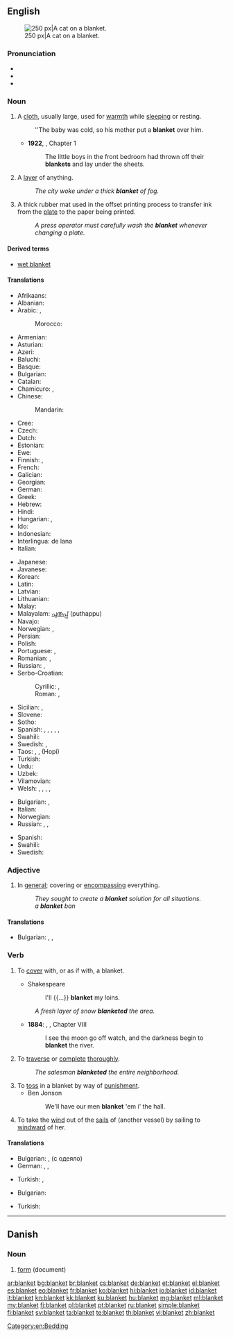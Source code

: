 ==English==
{{wikipedia|Blanket (disambiguation)}}
{{wikipedia}}
[[Image:2003-08-10 feather 04.JPG|thumb|right|250 px|A cat on a blanket.]]

===Pronunciation===
* {{audio|en-us-blanket.ogg|Audio (US)}}
* {{audio|En-uk-blanket.ogg|Audio (UK)}}
* {{rhymes|æŋkɪt}}

===Noun===
{{en-noun}}

# A [[cloth]], usually large, used for [[warmth]] while [[sleeping]] or resting.
#: ''The baby was cold, so his mother put a '''blanket''' over him.
#* '''1922''', {{w|Virginia Woolf}}, ''{{w|Jacob's Room}}'' Chapter 1
#*: The little boys in the front bedroom had thrown off their '''blankets''' and lay under the sheets.
# A [[layer]] of anything.
#: ''The city woke under a thick '''blanket''' of fog.''
# A thick rubber mat used in the offset printing process to transfer ink from the [[plate]] to the paper being printed.
#: ''A press operator must carefully wash the '''blanket''' whenever changing a plate.''

====Derived terms====
* [[wet blanket]]

====Translations====
{{trans-top|cloth}}
* Afrikaans: {{t-|af|kombers|xs=Afrikaans}}
* Albanian: {{t+|sq|batanije|xs=Albanian}}
* Arabic: {{t-|ar|لحاف|m|tr=liHaaf|sc=Arab}}, {{qualifier|plural:}} {{t-|ar|لحف|m|p|tr=luHf|sc=Arab}}
*: Morocco: {{tø|ary|بطانية|tr=baṭṭāniya|sc=Arab}}
* Armenian: {{t-|hy|վերմակ|tr=vermak}}
* Asturian: {{t|ast|manta|f}}
* Azeri: {{t+|az|yorğan|xs=Azeri}}
* Baluchi: {{tø|bal|کمبل}}
* Basque: {{t-|eu|manta|xs=Basque}}
* Bulgarian: {{t+|bg|одеяло|n}}
* Catalan: {{t+|ca|manta|f}}
* Chamicuro: {{tø|ccc|katana}}, {{tø|ccc|pestiklo}}
* Chinese:
*: Mandarin: {{t|zh|毯子|tr=tǎnzi|sc=Hani}}
* Cree: {{t-|cr|ᐊᑯᐦᑊ|tr=akohp|sc=Cans}}
* Czech: {{t-|cs|deka|f}}
* Dutch: {{t+|nl|deken|n}}
* Estonian: {{t|et|tekk}}
* Ewe: {{t|ee|kundru}}
* Finnish: {{t+|fi|peitto}}, {{t-|fi|viltti}}
* French: {{t+|fr|couverture|f}}
* Galician: {{t|gl|manta|f}}
* Georgian: {{t-|ka|საბანი|sc=Geor|xs=Georgian|tr=sabani}}
* German: {{t+|de|Decke|f}}
* Greek: {{t+|el|κουβέρτα|f|tr=kouverta}}
* Hebrew: {{t+|he|שמיכה|f|tr=smikha}}
* Hindi: {{t-|hi|कम्बल|m|tr=kambal|sc=Deva}}
* Hungarian: {{t+|hu|takaró}}, {{t+|hu|pokróc}}
* Ido: {{t+|io|kovrilo|xs=Ido}}
* Indonesian: {{t+|id|selimut|xs=Indonesian}}
* Interlingua: {{t|it|copertura}} de lana {{f}}
* Italian: {{t+|it|coperta|f}}
{{trans-mid}}
* Japanese: {{t-|ja|毛布|tr=[[もうふ]], mōfu|sc=Jpan}}
* Javanese: {{t|jv|kemul}}
* Korean: {{t+|ko|이불|tr=ibul|sc=Kore}}
* Latin: {{t-|la|lodix|f|alt=lōdix}}
* Latvian: {{t-|lv|sega|xs=Latvian}}
* Lithuanian: {{t-|lt|antklodė|xs=Lithuanian}}
* Malay: {{t-|ms|selimut}}
* Malayalam: [[പുതപ്പ്‌]] (puthappu)
* Navajo: {{tø|nv|beeldléí‎}}
* Norwegian: {{t+|no|dyne|m|f}}, {{t+|no|teppe|n}}
* Persian: {{t+|fa|پتو|tr=patu|sc=fa-Arab}}
* Polish: {{t+|pl|koc|n}}
* Portuguese: {{t+|pt|cobertor|m}}, {{t+|pt|manta|f}}
* Romanian: {{t-|ro|pătură|f}}, {{t-|ro|valtrap}}
* Russian: {{t+|ru|одеяло|n|tr=odejálo|sc=Cyrl}}, {{t+|ru|покрывало|n|tr=pokryválo|sc=Cyrl}}
* Serbo-Croatian:
*: Cyrillic: {{t|sh|ћебе|n|sc=Cyrl}}, {{t|sh|дека|f}}
*: Roman: {{t|sh|ćebe|n}}, {{t|sh|deka|f}}
* Sicilian: {{t|scn|cutra|f}}, {{t|scn|cupetta|f}}
* Slovene: {{t+|sl|odeja|f}}
* Sotho: {{t+|st|kobo|xs=Sotho}}
* Spanish: {{t|es|manta|f}} {{qualifier|Spain standard usage}}, {{t|es|cobija|f}} {{qualifier|Central America|Colombia|Mexico|Southern Spain|Venezuela}}, {{t|es|colcha|f}} {{qualifier|Cuba}}, {{t|es|frazada|f}} {{qualifier|Argentina|Bolivia|Chile|Peru|Uruguay}}, {{t|es|frisa|f}} {{qualifier|Dominican Republic|Puerto Rico}},
* Swahili: {{t+|sw|blanketi|xs=Swahili}}
* Swedish: {{t+|sv|täcke}}, {{t+|sv|filt}}
* Taos: {{t|twf|kínemą}}, {{t|twf|pisóloną}}, {{t|twf|pəolénemą}} (Hopi)
* Turkish: {{t+|tr|battaniye}}
* Urdu: {{t-|ur|کمبل|m|tr=kambal|sc=ur-Arab}}
* Uzbek: {{t-|uz|adyol}}
* Vilamovian: {{tø|wym|köc|m}}
* Welsh: {{t-|cy|tapin|f}}, {{t-|cy|blanced|f}}, {{t-|cy|cylched|m}}, {{t-|cy|gwrthban|m}}, {{t-|cy|planced|f}}
{{trans-bottom}}

{{trans-top|layer of anything}}
* Bulgarian: {{t+|bg|покривало}}, {{t+|bg|пласт|m}}
* Italian: {{t-|it|coltre|f}}
* Norwegian: {{t+|no|teppe|n}}
* Russian: {{t+|ru|покрывало|n|tr=pokryválo|sc=Cyrl}}, {{t+|ru|покров|m|tr=pokróv|sc=Cyrl}}, {{t+|ru|слой|m|tr=sloj|sc=Cyrl}}
{{trans-mid}}
* Spanish: {{t+|es|capa|f}}
* Swahili: {{t+|sw|blanketi|xs=Swahili}}
* Swedish: {{t+|sv|lager}}
{{trans-bottom}}

===Adjective===
{{en-adj|-}}

# In [[general]]; covering or [[encompassing]] everything.
#: ''They sought to create a '''blanket''' solution for all situations.''
#: ''a '''blanket''' ban''

====Translations====
{{trans-top|covering or [[encompassing]] everything}}
* Bulgarian: {{t+|bg|цялостен}}, {{t+|bg|всеобхватен}}, {{t+|bg|всестранен}}
{{trans-mid}}
{{trans-bottom}}

===Verb===
{{en-verb}}

# {{transitive}} To [[cover]] with, or as if with, a blanket.
#* Shakespeare
#*: I'll {{...}} '''blanket''' my loins.
#: ''A fresh layer of snow '''blanketed''' the area.''
#* '''1884''': {{w|Mark Twain}}, {{w|The Adventures of Huckleberry Finn}}, Chapter VIII
#*: I see the moon go off watch, and the darkness begin to '''blanket''' the river.
# {{transitive}} To [[traverse]] or [[complete]] [[thorough]]ly.
#: ''The salesman '''blanketed''' the entire neighborhood.''
# To [[toss]] in a blanket by way of [[punishment]].
#* Ben Jonson
#*: We'll have our men '''blanket''' 'em i' the hall.
# To take the [[wind]] out of the [[sail]]s of (another vessel) by sailing to [[windward]] of her.

====Translations====
{{trans-top|To cover}}
* Bulgarian: {{t+|bg|покривам}}, {{t+|bg|завивам}} (с одеяло)
* German: {{t-|de|decken}}, {{t-|de|verdecken}}, {{t-|de|zudecken}}
{{trans-mid}}
* Turkish: {{t-|tr|örtmek}}, {{t-|tr|sarmak}}
{{trans-bottom}}

{{trans-top|To traverse or complete}}
* Bulgarian: {{t+|bg|обхващам}}
{{trans-mid}}
* Turkish: {{t-|tr|kapsamak}}
{{trans-bottom}}

[[Category:en:Bedding]]

----

==Danish==

===Noun===
{{head|da|noun}}

# [[form]] (document)

[[ar:blanket]]
[[bg:blanket]]
[[br:blanket]]
[[cs:blanket]]
[[de:blanket]]
[[et:blanket]]
[[el:blanket]]
[[es:blanket]]
[[eo:blanket]]
[[fr:blanket]]
[[ko:blanket]]
[[hi:blanket]]
[[io:blanket]]
[[id:blanket]]
[[it:blanket]]
[[kn:blanket]]
[[kk:blanket]]
[[ku:blanket]]
[[hu:blanket]]
[[mg:blanket]]
[[ml:blanket]]
[[my:blanket]]
[[fj:blanket]]
[[pl:blanket]]
[[pt:blanket]]
[[ru:blanket]]
[[simple:blanket]]
[[fi:blanket]]
[[sv:blanket]]
[[ta:blanket]]
[[te:blanket]]
[[th:blanket]]
[[vi:blanket]]
[[zh:blanket]]